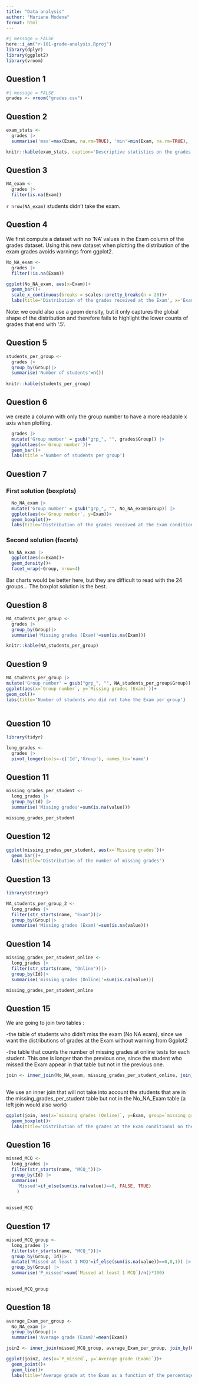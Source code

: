 ```yaml
---
title: "Data analysis"
author: "Mariane Modena"
format: html
---
```


```r

#| message = FALSE
here::i_am("r-101-grade-analysis.Rproj")
library(dplyr)
library(ggplot2)
library(vroom)
```
## Question 1

```r
#| message = FALSE
grades <- vroom("grades.csv")
```
## Question 2

```r
exam_stats <- 
  grades |>
  summarise('max'=max(Exam, na.rm=TRUE), 'min'=min(Exam, na.rm=TRUE), 'median'=median(Exam, na.rm=TRUE), 'mean'=mean(Exam, na.rm=TRUE))

knitr::kable(exam_stats, caption='Descriptive statistics on the grades received at the exam')
```
## Question 3

```r
NA_exam <- 
  grades |>
  filter(is.na(Exam))
```

`r nrow(NA_exam)` students didn't take the exam.

## Question 4

We first compute a dataset with no 'NA' values in the Exam column of the grades dataset. Using this new dataset when plotting the distribution of the exam grades avoids warnings from ggplot2.

```r
No_NA_exam <-
  grades |>
  filter(!is.na(Exam))
```


```r
ggplot(No_NA_exam, aes(x=Exam))+
  geom_bar()+
  scale_x_continuous(breaks = scales::pretty_breaks(n = 20))+
  labs(title='Distribution of the grades received at the Exam', x='Exam grades' )
```
Note: we could also use a geom density, but it only captures the global shape of the distribution and therefore fails to highlight the lower counts of grades that end with '.5'.

## Question 5 

```r
students_per_group <-
  grades |>
  group_by(Group)|>
  summarise('Number of students'=n())
  
knitr::kable(students_per_group)
```

## Question 6 

we create a column with only the group number to have a more readable x axis when plotting.
```r
  grades |>
  mutate('Group number' = gsub("grp_", "", grades$Group)) |>
  ggplot(aes(x=`Group number`))+
  geom_bar()+
  labs(title ='Number of students per group')
```

## Question 7

### First solution (boxplots)

```r
  No_NA_exam |>
  mutate('Group number' = gsub("grp_", "", No_NA_exam$Group)) |>
  ggplot(aes(x=`Group number`, y=Exam))+
  geom_boxplot()+
  labs(title='Distribution of the grades received at the Exam conditionned by the group')
```

### Second solution (facets)

```r
 No_NA_exam |>
  ggplot(aes(x=Exam))+
  geom_density()+
  facet_wrap(~Group, nrow=4)
```
Bar charts would be better here, but they are difficult to read with the 24 groups... The boxplot solution is the best.

## Question 8 

```r
NA_students_per_group <-
  grades |>
  group_by(Group)|>
  summarise('Missing grades (Exam)'=sum(is.na(Exam)))

knitr::kable(NA_students_per_group)

```

## Question 9

```r
NA_students_per_group |>
mutate('Group number' = gsub("grp_", "", NA_students_per_group$Group))|>
ggplot(aes(x=`Group number`, y=`Missing grades (Exam)`))+
geom_col()+
labs(title='Number of students who did not take the Exam per group')
       
```
## Question 10

```r
library(tidyr)
```

```r
long_grades <-
  grades |>
  pivot_longer(cols=-c('Id','Group'), names_to='name')
```

## Question 11

```r
missing_grades_per_student <-
  long_grades |>
  group_by(Id) |>
  summarise('Missing grades'=sum(is.na(value)))

missing_grades_per_student
```

## Question 12

```r
ggplot(missing_grades_per_student, aes(x=`Missing grades`))+
  geom_bar()+
  labs(title='Distribution of the number of missing grades')
```
## Question 13

```r
library(stringr)
```

```r
NA_students_per_group_2 <-
  long_grades |>
  filter(str_starts(name, "Exam"))|>
  group_by(Group)|>
  summarise('Missing grades (Exam)'=sum(is.na(value)))
```

## Question 14

```r
missing_grades_per_student_online <-
  long_grades |>
  filter(str_starts(name, "Online"))|>
  group_by(Id)|>
  summarise('missing grades (Online)'=sum(is.na(value)))

missing_grades_per_student_online
```

## Question 15

We are going to join two tables :

-the table of students who didn't miss the exam (No NA exam), since we want the distributions of grades at the Exam without warning from Ggplot2

-the table that counts the number of missing grades at online tests for each student. This one is longer than the previous one, since the student who missed the Exam appear in that table but not in the previous one.


```r
join <- inner_join(No_NA_exam, missing_grades_per_student_online, join_by(Id))
  
```

We use an inner join that will not take into account the students that are in the missing_grades_per_student table but not in the No_NA_Exam table (a left join would also work)

```r
ggplot(join, aes(x=`missing grades (Online)`, y=Exam, group=`missing grades (Online)`))+
  geom_boxplot()+
  labs(title='Distribution of the grades at the Exam conditional on the number of missing grades at online tests')
```

## Question 16

```r
missed_MCQ <-
  long_grades |>
  filter(str_starts(name, "MCQ_"))|>
  group_by(Id) |>
  summarise(
    'Missed'=if_else(sum(is.na(value))==0, FALSE, TRUE)
    )
  
  
missed_MCQ   
```

## Question 17

```r
missed_MCQ_group <-
  long_grades |>
  filter(str_starts(name, "MCQ_"))|>
  group_by(Group, Id)|>
  mutate('Missed at least 1 MCQ'=if_else(sum(is.na(value))==0,0,1)) |>
  group_by(Group) |>
  summarise('P_missed'=sum(`Missed at least 1 MCQ`)/n()*100)

  
missed_MCQ_group 
```

## Question 18

```r
average_Exam_per_group <-
  No_NA_exam |>
  group_by(Group)|>
  summarise('Average grade (Exam)'=mean(Exam))
```

```r
join2 <- inner_join(missed_MCQ_group, average_Exam_per_group, join_by(Group) )
```

```r
ggplot(join2, aes(x=`P_missed`, y=`Average grade (Exam)`))+
  geom_point()+
  geom_line()+
  labs(title='Average grade at the Exam as a function of the percentage of missed MCQ grade (per groups)')
```

